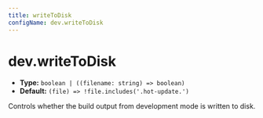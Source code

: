 ```yaml
---
title: writeToDisk
configName: dev.writeToDisk
---
```


# dev.writeToDisk

- **Type:** `boolean | ((filename: string) => boolean)`
- **Default:** `(file) => !file.includes('.hot-update.')`

Controls whether the build output from development mode is written to disk.


<RsbuildConig />
